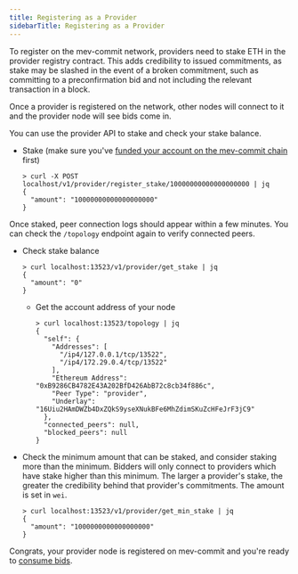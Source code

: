 ---
title: Registering as a Provider
sidebarTitle: Registering as a Provider
---

To register on the mev-commit network, providers need to stake ETH in the provider registry contract. This adds credibility to issued commitments, as stake may be slashed in the event of a broken commitment, such as committing to a preconfirmation bid and not including the relevant transaction in a block. 

Once a provider is registered on the network, other nodes will connect to it and the provider node will see bids come in.

You can use the provider API to stake and check your stake balance.

*   Stake (make sure you've [funded your account on the mev-commit chain](https://docs.primev.xyz/get-started/bridging-and-fees) first)

    ```shell
    > curl -X POST localhost/v1/provider/register_stake/10000000000000000000 | jq
    {
      "amount": "10000000000000000000"
    }
    ```
Once staked, peer connection logs should appear within a few minutes. You can check the `/topology` endpoint again to verify connected peers.

*   Check stake balance

    ```shell
    > curl localhost:13523/v1/provider/get_stake | jq
    {
      "amount": "0"
    }
    ```

    *   Get the account address of your node

        ```shell
        > curl localhost:13523/topology | jq
        {
          "self": {
            "Addresses": [
              "/ip4/127.0.0.1/tcp/13522",
              "/ip4/172.29.0.4/tcp/13522"
            ],
            "Ethereum Address": "0xB9286CB4782E43A202BfD426AbB72c8cb34f886c",
            "Peer Type": "provider",
            "Underlay": "16Uiu2HAmDWZb4DxZQkS9yseXNukBFe6MhZdimSKuZcHFeJrF3jC9"
          },
          "connected_peers": null,
          "blocked_peers": null
        }
        ```

*   Check the minimum amount that can be staked, and consider staking more than the minimum. Bidders will only connect to providers which have stake higher than this minimum. The larger a provider's stake, the greater the credibility behind that provider's commitments. The amount is set in `wei`.

    ```shell
    > curl localhost:13523/v1/provider/get_min_stake | jq
    {
      "amount": "1000000000000000000"
    }
    ```

Congrats, your provider node is registered on mev-commit and you're ready to [consume bids](https://github.com/primevprotocol/mev-commit-docs/blob/mart4.5/get-started/providers/consume-bids-mev-commit.mdx).

